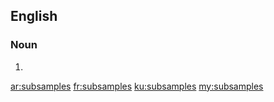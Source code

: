 ==English==

===Noun===
{{head|en|plural}}

# {{plural of|subsample|lang=en|nocat=1}}

[[ar:subsamples]]
[[fr:subsamples]]
[[ku:subsamples]]
[[my:subsamples]]